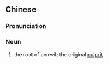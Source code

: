 {{also|元恶}}
==Chinese==
{{zh-forms|s=元恶}}

===Pronunciation===
{{zh-pron
|m=yuán'è
|cat=n
}}

===Noun===
{{zh-noun}}

# {{lb|zh|literary}} the root of an evil; the original [[culprit]]